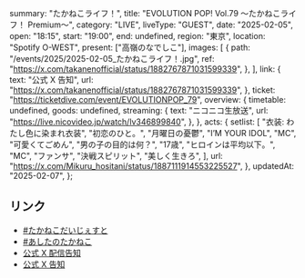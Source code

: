   summary: "たかねこライフ！",
  title: "EVOLUTION POP! Vol.79 〜たかねこライフ！ Premium〜",
  category: "LIVE",
  liveType: "GUEST",
  date: "2025-02-05",
  open: "18:15",
  start: "19:00",
  end: undefined,
  region: "東京",
  location: "Spotify O-WEST",
  present: ["高嶺のなでしこ"],
  images: [
    {
      path: "/events/2025/2025-02-05_たかねこライフ！.jpg",
      ref: "https://x.com/takanenofficial/status/1882767871031599339",
    },
  ],
  link: {
    text: "公式 X 告知",
    url: "https://x.com/takanenofficial/status/1882767871031599339",
  },
  ticket: "https://ticketdive.com/event/EVOLUTIONPOP_79",
  overview: {
    timetable: undefined,
    goods: undefined,
    streaming: {
      text: "ニコニコ生放送",
      url: "https://live.nicovideo.jp/watch/lv346899840",
    },
  },
  acts: {
    setlist: [
      "衣装: わたし色に染まれ衣装",
      "初恋のひと。",
      "月曜日の憂鬱",
      "I’M YOUR IDOL",
      "MC",
      "可愛くてごめん",
      "男の子の目的は何？",
      "17歳",
      "ヒロインは平均以下。",
      "MC",
      "ファンサ",
      "決戦スピリット",
      "美しく生きろ",
    ],
    url: "https://x.com/Mikuru_hositani/status/1887111914553225527",
  },
  updatedAt: "2025-02-07",
};

## リンク

- [#たかねこだいじぇすと](https://x.com/takanenofficial/status/1887366889300762922)
- [#あしたのたかねこ](https://x.com/takanenofficial/status/1886716340515356876)
- [公式 X 配信告知](https://x.com/takanenofficial/status/1885254252526002648)
- [公式 X 告知](https://x.com/takanenofficial/status/1882767871031599339)
